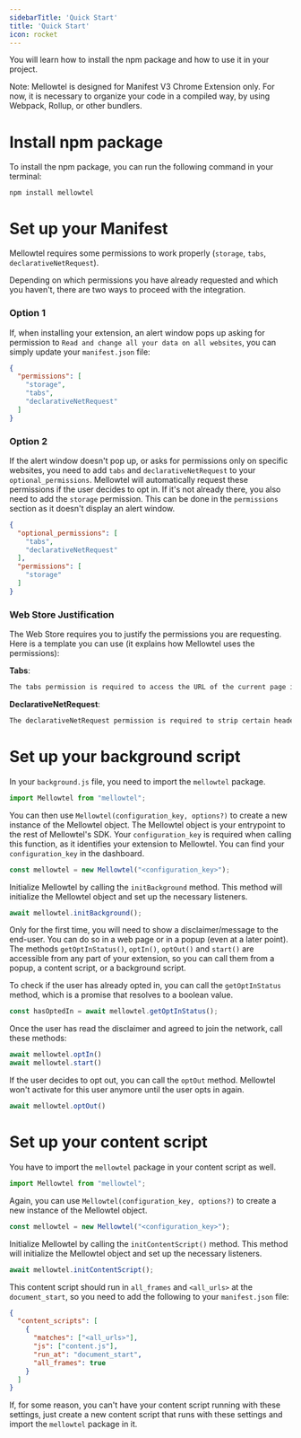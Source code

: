 ```yaml
---
sidebarTitle: 'Quick Start'
title: 'Quick Start'
icon: rocket
---
```


You will learn how to install the npm package and how to use it in your project.

Note: Mellowtel is designed for Manifest V3 Chrome Extension only. For now, it is necessary to organize your code in a compiled way, by using Webpack, Rollup, or other bundlers.

# Install npm package

To install the npm package, you can run the following command in your terminal:

```npm
npm install mellowtel
```

# Set up your Manifest
Mellowtel requires some permissions to work properly (`storage`, `tabs`, `declarativeNetRequest`).

Depending on which permissions you have already requested and which you haven't, there are two ways to proceed with the integration.

### Option 1

If, when installing your extension, an alert window pops up asking for permission to `Read and change all your data on all websites`, you can simply update your `manifest.json` file:

```json
{
  "permissions": [
    "storage",
    "tabs",
    "declarativeNetRequest"
  ]
}
```

### Option 2

If the alert window doesn't pop up, or asks for permissions only on specific websites, you need to add `tabs` and `declarativeNetRequest` to your `optional_permissions`.
Mellowtel will automatically request these permissions if the user decides to opt in.
If it's not already there, you also need to add the `storage` permission. This can be done in the `permissions` section as it doesn't display an alert window.

```json
{
  "optional_permissions": [
    "tabs",
    "declarativeNetRequest"
  ],
  "permissions": [
    "storage"
  ]
}
```

### Web Store Justification

The Web Store requires you to justify the permissions you are requesting. Here is a template you can use (it explains how Mellowtel uses the permissions):

**Tabs**:
```txt
The tabs permission is required to access the URL of the current page in the service worker. It also facilitates messaging between the contentScript and the service worker.
```

**DeclarativeNetRequest**:
```txt
The declarativeNetRequest permission is required to strip certain headers (e.g. X-Frame headers) from some responses on the sub_frame level. This allows displaying websites in an iframe without running into issues related to cross-origin resource sharing (CORS). These headers are immediately restored after the response is processed.
```

# Set up your background script
In your `background.js` file, you need to import the `mellowtel` package.

```javascript
import Mellowtel from "mellowtel";
```

You can then use `Mellowtel(configuration_key, options?)` to create a new instance of the Mellowtel object. The Mellowtel object is your entrypoint to the rest of Mellowtel's SDK. Your `configuration_key` is required when calling this function, as it identifies your extension to Mellowtel. You can find your `configuration_key` in the dashboard.

```javascript
const mellowtel = new Mellowtel("<configuration_key>");
```

Initialize Mellowtel by calling the `initBackground` method. This method will initialize the Mellowtel object and set up the necessary listeners.

```javascript
await mellowtel.initBackground();
```

Only for the first time, you will need to show a disclaimer/message to the end-user. You can do so in a web page or in a popup (even at a later point). The methods
`getOptInStatus()`, `optIn()`, `optOut()` and `start()` are accessible from any part of your extension, so you can call them from a popup, a content script, or a background script.

To check if the user has already opted in, you can call the `getOptInStatus` method, which is a promise that resolves to a boolean value.

```javascript
const hasOptedIn = await mellowtel.getOptInStatus();
```

Once the user has read the disclaimer and agreed to join the network, call these methods:

```javascript
await mellowtel.optIn()
await mellowtel.start()
```

If the user decides to opt out, you can call the `optOut` method. Mellowtel won't activate for this user anymore until the user opts in again.

```javascript
await mellowtel.optOut()
```

# Set up your content script
You have to import the `mellowtel` package in your content script as well.

```javascript
import Mellowtel from "mellowtel";
```

Again, you can use `Mellowtel(configuration_key, options?)` to create a new instance of the Mellowtel object.

```javascript
const mellowtel = new Mellowtel("<configuration_key>");
```

Initialize Mellowtel by calling the `initContentScript()` method. This method will initialize the Mellowtel object and set up the necessary listeners.

```javascript
await mellowtel.initContentScript();
```

This content script should run in `all_frames` and `<all_urls>` at the `document_start`, so you need to add the following to your `manifest.json` file:

```json
{
  "content_scripts": [
    {
      "matches": ["<all_urls>"],
      "js": ["content.js"],
      "run_at": "document_start",
      "all_frames": true
    }
  ]
}
```

If, for some reason, you can't have your content script running with these settings, just create a new content script that runs with these settings and import the `mellowtel` package in it.
